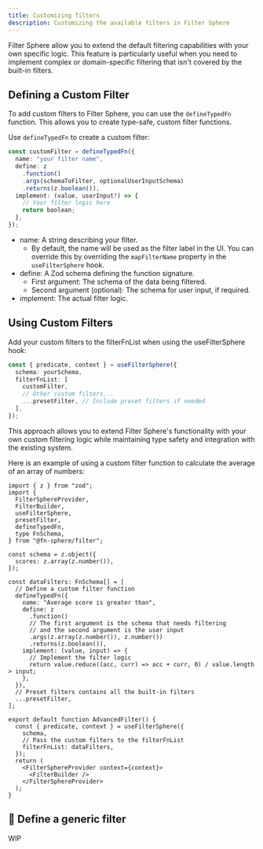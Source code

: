```yaml
---
title: Customizing filters
description: Customizing the available filters in Filter Sphere
---
```


Filter Sphere allow you to extend the default filtering capabilities with your own specific logic. This feature is particularly useful when you need to implement complex or domain-specific filtering that isn't covered by the built-in filters.

## Defining a Custom Filter

To add custom filters to Filter Sphere, you can use the `defineTypedFn` function. This allows you to create type-safe, custom filter functions.

Use `defineTypedFn` to create a custom filter:

```ts
const customFilter = defineTypedFn({
  name: "your filter name",
  define: z
    .function()
    .args(schemaToFilter, optionalUserInputSchema)
    .returns(z.boolean()),
  implement: (value, userInput?) => {
    // Your filter logic here
    return boolean;
  },
});
```

- name: A string describing your filter.
  - By default, the name will be used as the filter label in the UI. You can override this by overriding the `mapFilterName` property in the `useFilterSphere` hook.
- define: A Zod schema defining the function signature.
  - First argument: The schema of the data being filtered.
  - Second argument (optional): The schema for user input, if required.
- implement: The actual filter logic.

## Using Custom Filters

Add your custom filters to the filterFnList when using the useFilterSphere hook:

```ts
const { predicate, context } = useFilterSphere({
  schema: yourSchema,
  filterFnList: [
    customFilter,
    // Other custom filters...
    ...presetFilter, // Include preset filters if needed
  ],
});
```

This approach allows you to extend Filter Sphere's functionality with your own custom filtering logic while maintaining type safety and integration with the existing system.

Here is an example of using a custom filter function to calculate the average of an array of numbers:

```tsx live {17-29} {38}
import { z } from "zod";
import {
  FilterSphereProvider,
  FilterBuilder,
  useFilterSphere,
  presetFilter,
  defineTypedFn,
  type FnSchema,
} from "@fn-sphere/filter";

const schema = z.object({
  scores: z.array(z.number()),
});

const dataFilters: FnSchema[] = [
  // Define a custom filter function
  defineTypedFn({
    name: "Average score is greater than",
    define: z
      .function()
      // The first argument is the schema that needs filtering
      // and the second argument is the user input
      .args(z.array(z.number()), z.number())
      .returns(z.boolean()),
    implement: (value, input) => {
      // Implement the filter logic
      return value.reduce((acc, curr) => acc + curr, 0) / value.length > input;
    },
  }),
  // Preset filters contains all the built-in filters
  ...presetFilter,
];

export default function AdvancedFilter() {
  const { predicate, context } = useFilterSphere({
    schema,
    // Pass the custom filters to the filterFnList
    filterFnList: dataFilters,
  });
  return (
    <FilterSphereProvider context={context}>
      <FilterBuilder />
    </FilterSphereProvider>
  );
}
```

## 🚧 Define a generic filter

WIP
